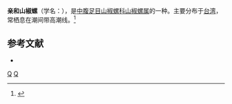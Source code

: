 {{Speciesbox
| taxon = Assiminea affinis
| binomial_authority = Mousson, 1883
}}
'''亲和山椒螺'''（学名：''{{lang|la|Assiminea affinis}}''），是[[中腹足目|中腹足目]][[山椒螺科|山椒螺科]][[山椒螺属|山椒螺属]]的一种。主要分布于[[台湾|台湾]]，常栖息在潮间带高潮线。<ref>{{cite web|url=http://shell.sinica.edu.tw/chinese/shellbase_detail.php?science_no=5351|title=国际贝库：亲和山椒螺|publisher=台湾贝类资料库|accessdate=2009-08-11|archive-date=2016-03-04|archive-url=https://web.archive.org/web/20160304204830/http://shell.sinica.edu.tw/chinese/shellbase_detail.php?science_no=5351|dead-url=no}}</ref>

== 参考文献 ==
{{reflist}}
{{refbegin}}
* {{TaiBNET| zh=親和山椒螺 | id=404831 | binomial=Assiminea affinis | authority=Mousson, 1883 | var= | accessdate=2013-01-24}}
{{refend}}

{{taxonbar}}
[[Category:_1883年描述的动物|Q]]
[[Category:山椒螺属|Q]]